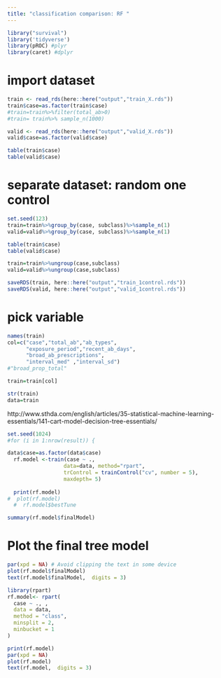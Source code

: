 ```yaml
---
title: "classification comparison: RF "
---
```


```r
library("survival")
library('tidyverse')
library(pROC) #plyr
library(caret) #dplyr
```

# import dataset
```r
train <- read_rds(here::here("output","train_X.rds"))
train$case=as.factor(train$case)
#train=train%>%filter(total_ab>0)
#train= train%>% sample_n(1000)

valid <- read_rds(here::here("output","valid_X.rds"))
valid$case=as.factor(valid$case)

table(train$case)
table(valid$case)
```

# separate dataset: random one control
```r

set.seed(123)
train=train%>%group_by(case, subclass)%>%sample_n(1)
valid=valid%>%group_by(case, subclass)%>%sample_n(1)

table(train$case)
table(valid$case)

train=train%>%ungroup(case,subclass)
valid=valid%>%ungroup(case,subclass)

saveRDS(train, here::here("output","train_1control.rds"))
saveRDS(valid, here::here("output","valid_1control.rds"))
```


# pick variable
```r
names(train)
col=c("case","total_ab","ab_types",
      "exposure_period","recent_ab_days",
      "broad_ab_prescriptions",
      "interval_med" ,"interval_sd")
#"broad_prop_total"

train=train[col]

str(train)
data=train
```


http://www.sthda.com/english/articles/35-statistical-machine-learning-essentials/141-cart-model-decision-tree-essentials/
```r
set.seed(1024)
#for (i in 1:nrow(result)) {

data$case=as.factor(data$case)  
  rf.model <-train(case ~ ., 
                  data=data, method="rpart",
                  trControl = trainControl("cv", number = 5),
                  maxdepth= 5)
  
  print(rf.model)
#  plot(rf.model)
  #  rf.model$bestTune
```


```r
summary(rf.model$finalModel)
```

# Plot the final tree model
```r
par(xpd = NA) # Avoid clipping the text in some device
plot(rf.model$finalModel)
text(rf.model$finalModel,  digits = 3)
```


```r
library(rpart)
rf.model<- rpart(
  case ~ ., , 
  data = data, 
  method = "class", 
  minsplit = 2, 
  minbucket = 1
)

print(rf.model)
par(xpd = NA)
plot(rf.model)
text(rf.model,  digits = 3)
```

